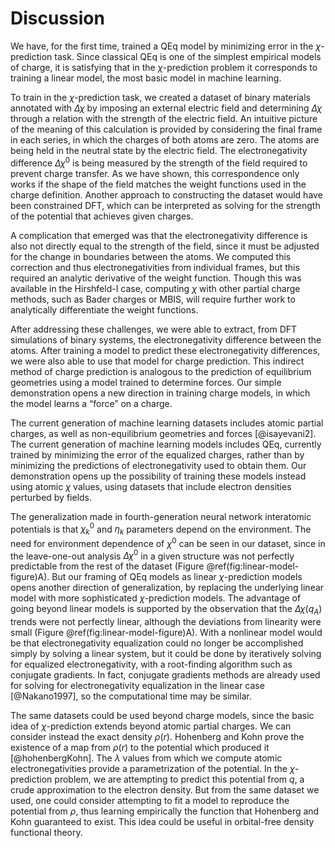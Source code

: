 # Discussion

We have, for the first time, trained a QEq model by minimizing error in the $\chi$-prediction task.
Since classical QEq is one of the simplest empirical models of charge, it is satisfying that in the $\chi$-prediction problem it corresponds to training a linear model, the most basic model in machine learning.

To train in the $\chi$-prediction task, we created a dataset of binary materials annotated with $\Delta \chi$ by imposing an external electric field and determining $\Delta \chi$ through a relation with the strength of the electric field.
An intuitive picture of the meaning of this calculation is provided by considering the final frame in each series, in which the charges of both atoms are zero.
The atoms are being held in the neutral state by the electric field.
The electronegativity difference $\Delta \chi^0$ is being measured by the strength of the field required to prevent charge transfer.
As we have shown, this correspondence only works if the shape of the field matches the weight functions used in the charge definition.
Another approach to constructing the dataset would have been constrained DFT, which can be interpreted as solving for the strength of the potential that achieves given charges.

A complication that emerged was that the electronegativity difference is also not directly equal to the strength of the field, since it must be adjusted for the change in boundaries between the atoms.
We computed this correction and thus electronegativities from individual frames, but this required an analytic derivative of the weight function.
Though this was available in the Hirshfeld-I case, computing $\chi$ with other partial charge methods, such as Bader charges or MBIS, will require further work to analytically differentiate the weight functions.

After addressing these challenges, we were able to extract, from DFT simulations of binary systems, the electronegativity difference between the atoms.
After training a model to predict these electronegativity differences, we were also able to use that model for charge prediction.
This indirect method of charge prediction is analogous to the prediction of equilibrium geometries using a model trained to determine forces.
Our simple demonstration opens a new direction in training charge models, in which the model learns a "force" on a charge.

The current generation of machine learning datasets includes atomic partial charges, as well as non-equilibrium geometries and forces [@isayevani2].
The current generation of machine learning models includes QEq, currently trained by minimizing the error of the equalized charges, rather than by minimizing the predictions of electronegativity used to obtain them.
Our demonstration opens up the possibility of training these models instead using atomic $\chi$ values, using datasets that include electron densities perturbed by fields.

The generalization made in fourth-generation neural network interatomic potentials is that $\chi^0_k$ and $\eta_k$ parameters depend on the environment.
The need for environment dependence of $\chi^0$ can be seen in our dataset, since in the leave-one-out analysis $\Delta \chi^0$ in a given structure was not perfectly predictable from the rest of the dataset (Figure \@ref(fig:linear-model-figure)A).
But our framing of QEq models as linear $\chi$-prediction models opens another direction of generalization, by replacing the underlying linear model with more sophisticated $\chi$-prediction models.
The advantage of going beyond linear models is supported by the observation that the $\Delta \chi(q_A)$ trends were not perfectly linear, although the deviations from linearity were small (Figure \@ref(fig:linear-model-figure)A).
With a nonlinear model would be that electronegativity equalization could no longer be accomplished simply by solving a linear system, but it could be done by iteratively solving for equalized electronegativity, with a root-finding algorithm such as conjugate gradients.
In fact, conjugate gradients methods are already used for solving for electronegativity equalization in the linear case [@Nakano1997], so the computational time may be similar.

The same datasets could be used beyond charge models, since the basic idea of $\chi$-prediction extends beyond atomic partial charges.
We can consider instead the exact density $\rho(r)$.
Hohenberg and Kohn prove the existence of a map from $\rho(r)$ to the potential which produced it [@hohenbergKohn].
The $\lambda$ values from which we compute atomic electronegativities provide a parametrization of the potential.
In the $\chi$-prediction problem, we are attempting to predict this potential from $q$, a crude approximation to the electron density.
But from the same dataset we used, one could consider attempting to fit a model to reproduce the potential from $\rho$, thus learning
empirically the function that Hohenberg and Kohn guaranteed to exist.
This idea could be useful in orbital-free density functional theory.
